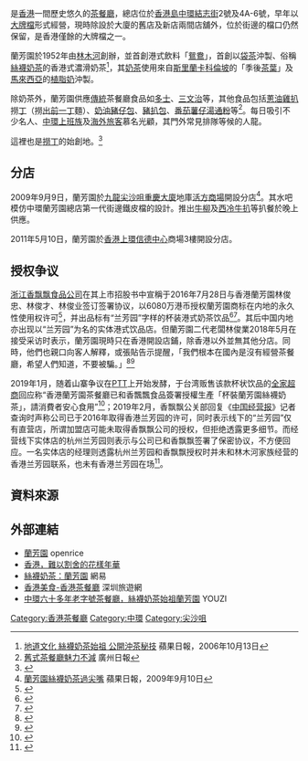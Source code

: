 {{multiple image|align=right|direction=vertical|width=220
|image1=HK Lan Fong Yuen Old Shop.jpg|caption1=蘭芳園位於結志街2號的檔口
|image2=HK Lan Fong Yuen Interior.jpg|caption2=蘭芳園位於結志街4A-6號的內部
|image3=HK TST Nathan Road Chungking Mansions Wood House Lan Fong Yuen 1952 C.JPG|caption3=位於重慶大廈地庫的九龍蘭芳園
|image4=Lan Fong Yuen Noodles.jpg|caption4=蔥油雞扒撈丁麵
}}

{{engname|蘭芳園|Lan Fong Yuen}}是[[香港|香港]]一間歷史悠久的[[茶餐廳|茶餐廳]]，總店位於[[香港島|香港島]][[中環|中環]][[結志街|結志街]]2號及4A-6號，早年以[[大牌檔|大牌檔]]形式經營，現時除設於大廈的舊店及新店兩間店舖外，位於街邊的檔口仍然保留，是香港僅餘的大牌檔之一。

蘭芳園於1952年由[[林木河|林木河]]創辦，並首創港式飲料「[[鴛鴦_(飲料)|鴛鴦]]」，首創以[[袋茶|袋茶]]沖製、俗稱[[絲襪奶茶|絲襪奶茶]]的香港式濃滑奶茶<ref>[https://hk.news.appledaily.com/local/daily/article/20061013/6401756 地道文化 絲襪奶茶始祖 公開沖茶秘技] {{Wayback|url=https://hk.news.appledaily.com/local/daily/article/20061013/6401756 |date=20061201143201 }} 蘋果日報，2006年10月13日</ref>，其[[奶茶|奶茶]]使用來自[[斯里蘭卡|斯里蘭卡]][[科倫坡|科倫坡]]的「季後[[茶葉|茶葉]]」及[[馬來西亞|馬來西亞]]的[[植脂奶|植脂奶]]沖製。

除奶茶外，蘭芳園供應[[傳統|傳統]]茶餐廳食品如[[多士|多士]]、[[三文治|三文治]]等，其他食品包括[[蔥油|蔥油]][[雞扒|雞扒]]撈[[出前一丁|丁]]（撈[[出前一丁|出前一丁]]麵）、[[黃油|奶油]][[豬仔包|豬仔包]]、[[豬扒包|豬扒包]]、[[番茄|番茄]][[薯仔|薯仔]][[湯|湯]][[通粉|通粉]]等<ref>[http://big5.viewcn.com/sh/msj/2005/00353275.html 舊式茶餐廳魅力不減] {{Wayback|url=http://big5.viewcn.com/sh/msj/2005/00353275.html |date=20071219133643 }} 廣州日報</ref>。每日吸引不少名人、[[中環|中環]][[上班族|上班族]]及[[海外|海外]][[旅客|旅客]]慕名光顧，其門外常見排隊等候的人龍。 

這裡也是[[撈丁|撈丁]]的始創地。<ref>{{Cite web |url=http://www.youtube.com/watch?v=sb0LjDs1U2Q |title=RTHK-香港故事(第19輯)07-速食速決-2012-4-02 |accessdate=2013-01-03 |archive-date=2013-09-21 |archive-url=https://web.archive.org/web/20130921064245/http://www.youtube.com/watch?v=sb0LjDs1U2Q |dead-url=no }}</ref>

==分店==
2009年9月9日，蘭芳園於[[九龍|九龍]][[尖沙咀|尖沙咀]][[重慶大廈|重慶大廈]]地庫[[活方商場|活方商場]]開設分店<ref>[https://hk.lifestyle.appledaily.com/lifestyle/food/daily/article/20090910/13191832 蘭芳園絲襪奶茶過尖嘴] {{Wayback|url=https://hk.lifestyle.appledaily.com/lifestyle/food/daily/article/20090910/13191832 |date=20180912131027 }} 蘋果日報，2009年9月10日</ref>。其水吧模仿中環蘭芳園總店第一代街邊鐵皮檔的設計。推出[[牛柳|牛柳]]及[[西冷牛扒|西冷牛扒]]等扒餐於晚上供應。

2011年5月10日，蘭芳園於[[香港|香港]][[上環|上環]][[信德中心|信德中心]]商場3樓開設分店。
== 授权争议 ==
{{multiple image|align=left|direction=vertical|width=220
|image1=Lan Fong Yuen at Sasseur Hangzhou Outlets.jpg|caption1=在[[中國大陸|中國大陸]]許多城市都可見被香港蘭芳園指认为山寨的门店，圖為[[杭州|杭州]][[砂之船国际生活广场|砂之船奥特莱斯广场]]的分店。
}}
[[浙江香飘飘食品公司|浙江香飘飘食品公司]]在其上市招股书中宣稱于2016年7月28日与香港蘭芳園林俊忠、林俊才、林俊业签订签署协议，以6080万港币授权蘭芳園商标在内地的永久性使用权许可<ref>{{cite article|author=香飘飘食品股份有限公司|title=香飘飘食品股份有限公司 首次公开发行股票并上市招股说明书|url=http://www.csrc.gov.cn/pub/zjhpublic/G00306202/201704/P020170420525731080961.pdf|publisher=中国证监会|date=2017-04-20|access-date=2020-04-29|archive-date=2017-11-07|archive-url=https://web.archive.org/web/20171107133703/http://www.csrc.gov.cn/pub/zjhpublic/G00306202/201704/P020170420525731080961.pdf|dead-url=no}}</ref>，并出品标有“兰芳园”字样的杯装港式奶茶饮品<ref>{{cite web |url=http://finance.ce.cn/stock/gsgdbd/201808/28/t20180828_30137169.shtml |title=转型液态奶茶遇阻 香飘飘巨量产能如何消化 |website=中国经济网 |publisher=[[时代周报|时代周报]] |access-date=2018-08-30 |date=2018-08-29 |archive-date=2019-11-28 |archive-url=https://web.archive.org/web/20191128232206/http://finance.ce.cn/stock/gsgdbd/201808/28/t20180828_30137169.shtml |dead-url=no }}</ref><ref>{{cite web|url=http://www.eeo.com.cn/2017/1202/318122.shtml|title=香飘飘的资本圈：掌门人拆解奶茶历史|publisher=[[经济观察报|经济观察报]]|access-date=2018-08-30|date=2017-12-02|archive-date=2019-11-28|archive-url=https://web.archive.org/web/20191128185002/http://www.eeo.com.cn/2017/1202/318122.shtml|dead-url=no}}</ref>。其后中国内地亦出现以“兰芳园”为名的实体港式饮品店。但蘭芳園二代老闆林俊業2018年5月在接受采访时表示，蘭芳園現時只在香港開設店鋪，除香港以外並無其他分店。同時，他們也親口向客人解釋，或張貼告示提醒，「我們根本在國內是沒有經營茶餐廳，希望人們知道，不要被騙。」<ref>{{cite web|url=https://nextplus.nextmedia.com/news/latest/20180524/588976|title=【山寨蘭芳園遍佈】大陸人無恥認抄襲 老闆無奈：我冇錢同佢打官司|publisher=[[壹週刊_(香港)|壹週刊]]|date=2018-05-24|access-date=2018-09-11|archive-date=2018-09-11|archive-url=https://web.archive.org/web/20180911225251/https://nextplus.nextmedia.com/news/latest/20180524/588976|dead-url=no}}</ref><ref>{{cite web|url=https://thestandnews.com/society/%E5%A4%A7%E9%99%B8%E5%86%8D%E7%8F%BE-%E5%B1%B1%E5%AF%A8%E5%BA%97-%E6%B8%AF%E8%98%AD%E8%8A%B3%E5%9C%92-%E5%BE%9E%E6%B2%92%E6%8E%88%E6%AC%8A%E5%85%A7%E5%9C%B0%E9%96%8B%E5%88%86%E5%BA%97/|title=大陸再現「山寨店」　港蘭芳園：從沒授權內地開分店|publisher=[[立場新聞|立場新聞]]|access-date=2018-09-15|archive-date=2020-12-01|archive-url=https://web.archive.org/web/20201201023127/https://www.thestandnews.com/society/%E5%A4%A7%E9%99%B8%E5%86%8D%E7%8F%BE-%E5%B1%B1%E5%AF%A8%E5%BA%97-%E6%B8%AF%E8%98%AD%E8%8A%B3%E5%9C%92-%E5%BE%9E%E6%B2%92%E6%8E%88%E6%AC%8A%E5%85%A7%E5%9C%B0%E9%96%8B%E5%88%86%E5%BA%97/|dead-url=no}}</ref>

2019年1月，随着山寨争议在[[PTT|PTT]]上开始发酵，于台湾贩售该款杯状饮品的[[全家便利商店|全家超商]]回应称“香港蘭芳園茶餐廳已和香飄飄食品簽署授權生產「杯裝蘭芳園絲襪奶茶」，請消費者安心食用”<ref>{{cite news|title=蘭芳園絲襪奶茶是「中國山寨版」？　超商掛保證：有授權|url=https://tw.appledaily.com/life/20190103/5BUEEMHFXVGMCSW4YH5CLMA2AY/|publisher=苹果日报（台湾）|date=2019-01-03|accessdate=2020-04-29|archive-date=2020-12-31|archive-url=https://web.archive.org/web/20201231091022/https://tw.appledaily.com/life/20190103/5BUEEMHFXVGMCSW4YH5CLMA2AY/|dead-url=no}}</ref>；2019年2月，香飘飘公关部回复《[[中国经营报|中国经营报]]》记者查询时声称公司已于2016年取得香港兰芳园的许可，同时表示线下的“兰芳园”仅有直营店，所谓加盟店可能未取得香飘飘公司的授权，但拒绝透露更多细节。而经营线下实体店的杭州兰芳园则表示与公司已和香飘飘签署了保密协议，不方便回应。一名实体店的经理则透露杭州兰芳园和香飘飘授权时并未和林木河家族经营的香港兰芳园联系，也未有香港兰芳园在场<ref>{{cite news|title=网红奶茶的授权迷雾：香飘飘撞名香港老店兰芳园|url=https://finance.sina.com.cn/roll/2019-02-24/doc-ihqfskcp8003682.shtml|publisher=新浪财经|work=经济观察报|date=2019-02-24|accessdate=2020-04-29|archive-date=2020-12-31|archive-url=https://web.archive.org/web/20201231091020/https://finance.sina.com.cn/roll/2019-02-24/doc-ihqfskcp8003682.shtml|dead-url=no}}</ref>。

==資料來源==
{{reflist|2}}

==外部連結==
{{commonscat|Lan Fong Yuen}}
*[http://www.openrice.com/big5/sr2.htm?shopid=1814 蘭芳園]{{Wayback|url=http://www.openrice.com/big5/sr2.htm?shopid=1814 |date=20071023062849 }} openrice
*[https://web.archive.org/web/20070927185144/http://www.ycwb.com/big5/misc/2007-04/30/content_1467009.htm 香港，難以割舍的花樣年華]
*[https://web.archive.org/web/20090131075308/http://news.163.com/07/0618/10/3H8USCQO00012AKE.html 絲襪奶茶：蘭芳園] 網易
*[http://www.51766.com/www/detailhtml/1100388518.html 香港美食-香港茶餐廳]{{Wayback|url=http://www.51766.com/www/detailhtml/1100388518.html |date=20070929094303 }} 深圳旅遊網
*[https://youziyo.com/hkfood-20140621 中環六十多年老字號茶餐廳，絲襪奶茶始祖蘭芳園]{{Wayback|url=https://youziyo.com/hkfood-20140621 |date=20171220140250 }} YOUZI

[[Category:香港茶餐廳|Category:香港茶餐廳]]
[[Category:中環|Category:中環]]
[[Category:尖沙咀|Category:尖沙咀]]